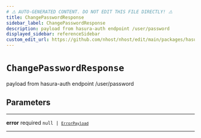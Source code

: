 ```yaml
---
# ⚠️ AUTO-GENERATED CONTENT. DO NOT EDIT THIS FILE DIRECTLY! ⚠️
title: ChangePasswordResponse
sidebar_label: ChangePasswordResponse
description: payload from hasura-auth endpoint /user/password
displayed_sidebar: referenceSidebar
custom_edit_url: https://github.com/nhost/nhost/edit/main/packages/hasura-auth-js/src/types/hasura-auth/responses.ts#L35
---
```


# `ChangePasswordResponse`

payload from hasura-auth endpoint /user/password

## Parameters

---

**<span className="parameter-name">error</span>** <span className="optional-status">required</span> <code>null &#124; [`ErrorPayload`](/reference/docgen/javascript/nhost-js/types/error-payload)</code>

---
